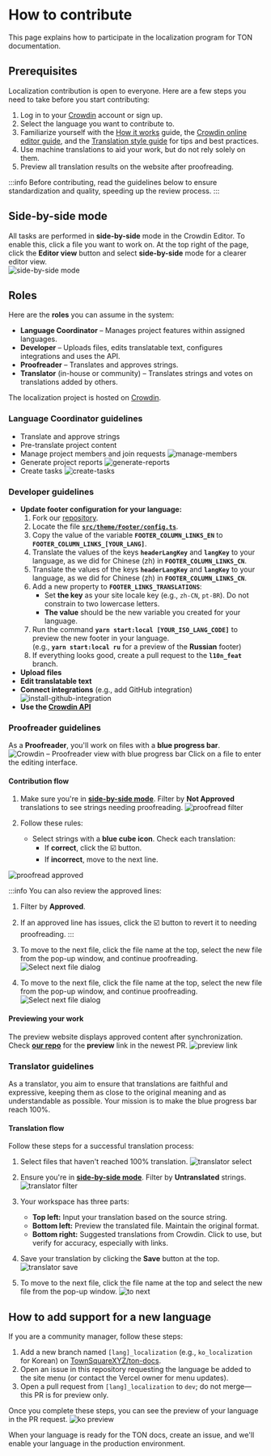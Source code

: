
# How to contribute

This page explains how to participate in the localization program for TON documentation.

## Prerequisites

Localization contribution is open to everyone. Here are a few steps you need to take before you start contributing:

1. Log in to your [Crowdin](https://crowdin.com) account or sign up.
2. Select the language you want to contribute to.
3. Familiarize yourself with the [How it works](/v3/contribute/localization-program/how-it-works/) guide, the [Crowdin online editor guide](https://support.crowdin.com/online-editor/), and the [Translation style guide](/v3/contribute/localization-program/translation-style-guide/) for tips and best practices.
4. Use machine translations to aid your work, but do not rely solely on them.
5. Preview all translation results on the website after proofreading.

:::info
Before contributing, read the guidelines below to ensure standardization and quality, speeding up the review process.
:::

## Side-by-side mode

All tasks are performed in **side-by-side** mode in the Crowdin Editor. To enable this, click a file you want to work on. At the top right of the page, click the **Editor view** button and select **side-by-side** mode for a clearer editor view.  
![side-by-side mode](/img/localizationProgramGuideline/side-by-side.png)

## Roles

Here are the **roles** you can assume in the system:

- **Language Coordinator** – Manages project features within assigned languages.
- **Developer** – Uploads files, edits translatable text, configures integrations and uses the API.
- **Proofreader** – Translates and approves strings.
- **Translator** (in-house or community) – Translates strings and votes on translations added by others.

The localization project is hosted on [Crowdin](https://crowdin.com/project/ton-docs).


### Language Coordinator guidelines
- Translate and approve strings
- Pre-translate project content
- Manage project members and join requests
  ![manage-members](/img/localizationProgramGuideline/manage-members.png)
- Generate project reports
  ![generate-reports](/img/localizationProgramGuideline/generate-reports.png)
- Create tasks
  ![create-tasks](/img/localizationProgramGuideline/create-tasks.png)

### Developer guidelines
- **Update footer configuration for your language:**
  1. Fork our [repository](https://github.com/TownSquareXYZ/ton-docs/tree/l10n_feat).
  2. Locate the file [**`src/theme/Footer/config.ts`**](https://github.com/TownSquareXYZ/ton-docs/blob/main/src/theme/Footer/config.ts).
  3. Copy the value of the variable **`FOOTER_COLUMN_LINKS_EN`** to **`FOOTER_COLUMN_LINKS_[YOUR_LANG]`**.
  4. Translate the values of the keys **`headerLangKey`** and **`langKey`** to your language, as we did for Chinese (zh) in **`FOOTER_COLUMN_LINKS_CN`**.
  4. Translate the values of the keys **`headerLangKey`** and **`langKey`** to your language, as we did for Chinese (zh) in **`FOOTER_COLUMN_LINKS_CN`**.
  5. Add a new property to **`FOOTER_LINKS_TRANSLATIONS`**:
      - Set **the key** as your site locale key (e.g., `zh-CN`, `pt-BR`). Do not constrain to two lowercase letters.
      - **The value** should be the new variable you created for your language.
  6. Run the command **`yarn start:local [YOUR_ISO_LANG_CODE]`** to preview the new footer in your language.   
        (e.g., **`yarn start:local ru`** for a preview of the **Russian** footer)
  7. If everything looks good, create a pull request to the **`l10n_feat`** branch.
- **Upload files**
- **Edit translatable text**
- **Connect integrations** (e.g., add GitHub integration)
  ![install-github-integration](/img/localizationProgramGuideline/howItWorked/install-github-integration.png)
- **Use the [Crowdin API](https://developer.crowdin.com/api/v2/)**

### Proofreader guidelines

As a **Proofreader**, you'll work on files with a **blue progress bar**.
![Crowdin – Proofreader view with blue progress bar](/img/localizationProgramGuideline/proofread-step1.png)
Click on a file to enter the editing interface.

#### Contribution flow

1. Make sure you're in [**side-by-side mode**](#side-by-side-mode). Filter by **Not Approved** translations to see strings needing proofreading.
![proofread filter](/img/localizationProgramGuideline/proofread-filter.png)

2. Follow these rules:
   - Select strings with a **blue cube icon**. Check each translation:
      - If **correct**, click the ☑️ button.
      - If **incorrect**, move to the next line.

![proofread approved](/img/localizationProgramGuideline/proofread-approved.png)

:::info
You can also review the approved lines:
  1. Filter by **Approved**.
  2. If an approved line has issues, click the ☑️ button to revert it to needing proofreading.
:::

3. To move to the next file, click the file name at the top, select the new file from the pop-up window, and continue proofreading.
![Select next file dialog](/img/localizationProgramGuideline/redirect-to-next.png)
3. To move to the next file, click the file name at the top, select the new file from the pop-up window, and continue proofreading.
![Select next file dialog](/img/localizationProgramGuideline/redirect-to-next.png)

#### Previewing your work
The preview website displays approved content after synchronization. Check [**our repo**](https://github.com/TownSquareXYZ/ton-docs/pulls) for the **preview** link in the newest PR.
![preview link](/img/localizationProgramGuideline/preview-link.png)

### Translator guidelines

As a translator, you aim to ensure that translations are faithful and expressive, keeping them as close to the original meaning and as understandable as possible. Your mission is to make the blue progress bar reach 100%.

#### Translation flow

Follow these steps for a successful translation process:

1. Select files that haven't reached 100% translation.
![translator select](/img/localizationProgramGuideline/translator-select.png)

2. Ensure you're in [**side-by-side mode**](#side-by-side-mode). Filter by **Untranslated** strings.
![translator filter](/img/localizationProgramGuideline/translator-filter.png)

3. Your workspace has three parts:
   - **Top left:** Input your translation based on the source string.
   - **Bottom left:** Preview the translated file. Maintain the original format.
   - **Bottom right:** Suggested translations from Crowdin. Click to use, but verify for accuracy, especially with links.
  
4. Save your translation by clicking the **Save** button at the top.
![translator save](/img/localizationProgramGuideline/translator-save.png)

5. To move to the next file, click the file name at the top and select the new file from the pop-up window.
![to next](/img/localizationProgramGuideline/redirect-to-next.png)

## How to add support for a new language

If you are a community manager, follow these steps:

1. Add a new branch named `[lang]_localization` (e.g., `ko_localization` for Korean) on [TownSquareXYZ/ton-docs](https://github.com/TownSquareXYZ/ton-docs).
2. Open an issue in this repository requesting the language be added to the site menu (or contact the Vercel owner for menu updates).
3. Open a pull request from `[lang]_localization` to `dev`; do not merge—this PR is for preview only.

Once you complete these steps, you can see the preview of your language in the PR request.
![ko preview](/img/localizationProgramGuideline/ko_preview.png)

When your language is ready for the TON docs, create an issue, and we'll enable your language in the production environment.

<Feedback />

